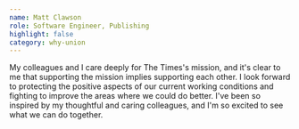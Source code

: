 ```yaml
---
name: Matt Clawson
role: Software Engineer, Publishing
highlight: false
category: why-union
---
```

My colleagues and I care deeply for The Times's mission, and it's clear to me that supporting the mission implies supporting each other. I look forward to protecting the positive aspects of our current working conditions and fighting to improve the areas where we could do better. I've been so inspired by my thoughtful and caring colleagues, and I'm so excited to see what we can do together.
